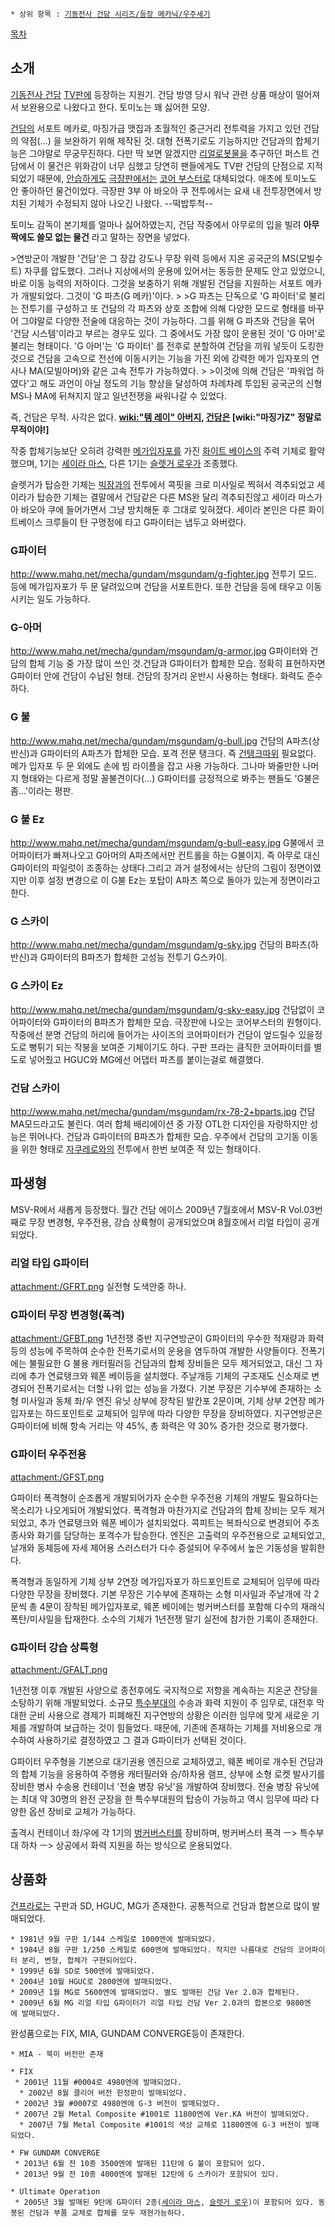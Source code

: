  * 상위 항목 : [[기동전사 건담 시리즈/등장 메카닉/우주세기]]
[[목차]]
== 소개 ==
[[기동전사 건담]] [[TV판]]에 등장하는 지원기. 건담 방영 당시 워낙 관련 상품 매상이 떨어져서 보완용으로 나왔다고 한다. 토미노는 꽤 싫어한 모양.

[[건담]]의 서포트 메카로, 마징가급 맷집과 초월적인 중근거리 전투력을 가지고 있던 건담의 약점(...) 을 보완하기 위해 제작된 것. 대형 전폭기로도 기능하지만 건담과의 합체기능은 그야말로 무궁무진하다. 다만 딱 보면 알겠지만 [[리얼로봇물]]을 추구하던 퍼스트 건담에서 이 물건은 위화감이 너무 심했고 당연히 팬들에게도 TV판 건담의 단점으로 지적되었기 때문에, [[안습]]하게도 [[극장판]]에서는 [[코어 부스터]]로 대체되었다. 애초에 토미노도 안 좋아하던 물건이었다. 극장판 3부 아 바오아 쿠 전투에서는 요새 내 전투장면에서 방치된 기체가 수정되지 않아 나오긴 나왔다. --떡밥투척--

토미노 감독이 본기체를 얼마나 싫어하였는지, 건담 작중에서 아무로의 입을 빌려 '''아무짝에도 쓸모 없는 물건''' 라고 말하는 장면을 넣었다.

>연방군이 개발한 '건담'은 그 장갑 강도나 무장 위력 등에서 지온 공국군의 MS(모빌수트) 자쿠를 압도했다. 그러나 지상에서의 운용에 있어서는 동등한 문제도 안고 있었으니, 바로 이동 능력의 저하이다. 그것을 보충하기 위해 개발된 건담을 지원하는 서포트 메카가 개발되었다. 그것이 'G 파츠(G 메카)'이다.
>
>G 파츠는 단독으로 'G 파이터'로 불리는 전투기를 구성하고 또 건담의 각 파츠와 상호 조합에 의해 다양한 모드로 형태를 바꾸어 그야말로 다양한 전술에 대응하는 것이 가능하다. 그를 위해 G 파츠와 건담을 묶어 '건담 시스템'이라고 부르는 경우도 있다. 그 중에서도 가장 많이 운용된 것이 'G 아머'로 불리는 형태이다. 'G 아머'는 'G 파이터' 를 전후로 분할하여 건담을 끼워 넣듯이 도킹한 것으로 건담을 고속으로 전선에 이동시키는 기능을 가진 외에 강력한 메가 입자포의 연사나 MA(모빌아머)와 같은 고속 전투가 가능하였다.
>
>이것에 의해 건담은 '파워업 하였다'고 해도 과언이 아닐 정도의 기능 향상을 달성하여 차례차례 투입된 공국군의 신형 MS나 MA에 뒤쳐지지 않고 일년전쟁을 싸워나갈 수 있었다.

즉, 건담은 무적. 사각은 없다. ''' [[wiki:"템 레이" 아버지]], [[건담]]은 [wiki:"마징가Z" 정말로 무적이야!]'''

작중 합체기능보단 오히려 강력한 [[메가입자포]]를 가진 [[화이트 베이스]]의 주력 기체로 활약했으며, 1기는 [[세이라 마스]], 다른 1기는 [[슬렛거 로우]]가 조종했다. 

슬렛거가 탑승한 기체는 [[빅잠]]과의 전투에서 콕핏을 크로 미사일로 찍혀서 격추되었고 세이라가 탑승한 기체는 결말에서 건담같은 다른 MS완 달리 격추되진않고 세이라 마스가 아 바오아 쿠에 들어가면서 그냥 방치해둔 후 그대로 잊혀졌다. 세이라 본인은 다른 화이트베이스 크루들이 탄 구명정에 타고 G파이터는 냅두고 와버렸다.
=== G파이터 === 
http://www.mahq.net/mecha/gundam/msgundam/g-fighter.jpg
전투기 모드. 등에 메가입자포가 두 문 달려있으며 건담을 서포트한다. 또한 건담을 등에 태우고 이동시키는 일도 가능하다.
=== G-아머 === 
http://www.mahq.net/mecha/gundam/msgundam/g-armor.jpg
G파이터와 건담의 합체 기능 중 가장 많이 쓰인 것.건담과 G파이터가 합체한 모습. 정확히 표현하자면 G파이터 안에 건담이 수납된 형태. 건담의 장거리 운반시 사용하는 형태다. 화력도 준수하다.
=== G 불 === 
http://www.mahq.net/mecha/gundam/msgundam/g-bull.jpg
건담의 A파츠(상반신)과 G파이터의 A파츠가 합체한 모습. 포격 전문 탱크다. 즉 [[건탱크]]따위 필요없다. 메가 입자포 두 문 외에도 손에 빔 라이플을 잡고 사용 가능하다. 그나마 봐줄만한 나머지 형태와는 다르게 정말 꼴불견이다(...) G파이터를 긍정적으로 봐주는 팬들도 'G불은 좀...'이라는 평판. 
=== G 불 Ez === 
http://www.mahq.net/mecha/gundam/msgundam/g-bull-easy.jpg
G불에서 코어파이터가 빠져나오고 G아머의 A파츠에서만 컨트롤을 하는 G불이지. 즉 아무로 대신 G파이터의 파일럿이 조종하는 상태다.그리고 과거 설정에서는 상단의 그림이 정면이였지만 이후 설정 변경으로 이 G불 Ez는 포탑이 A파츠 쪽으로 돌아가 있는게 정면이라고 한다. 
=== G 스카이 === 
http://www.mahq.net/mecha/gundam/msgundam/g-sky.jpg
건담의 B파츠(하반신)과 G파이터의 B파츠가 합체한 고성능 전투기 G스카이. 
=== G 스카이 Ez === 
http://www.mahq.net/mecha/gundam/msgundam/g-sky-easy.jpg
건담없이 코어파이터와 G파이터의 B파츠가 합체한 모습. 극장판에 나오는 코어부스터의 원형이다.작중에선 분명 건담의 허리에 들어가는 사이즈의 코어파이터가 건담이 엎드릴수 있을정도로 뻥튀기 되는 작붕을 보여준 기체이기도 하다. 구판 프라는 큼직한 코어파이터를 별도로 넣어줬고 HGUC와 MG에선 어댑터 파츠를 붙이는걸로 해결했다.
=== 건담 스카이 === 
http://www.mahq.net/mecha/gundam/msgundam/rx-78-2+bparts.jpg
건담 MA모드라고도 불린다. 여러 합체 배리에이션 중 가장 OTL한 디자인을 자랑하지만 성능은 뛰어나다. 건담과 G파이터의 B파츠가 합체한 모습. 우주에서 건담의 고기동 이동을 위한 형태로 [[자쿠레로]]와의 전투에서 한번 보여준 적 있는 형태이다.

== 파생형 ==
MSV-R에서 새롭게 등장했다. 월간 건담 에이스 2009년 7월호에서 MSV-R Vol.03번째로 무장 변경형, 우주전용, 강습 상륙형이 공개되었으며 8월호에서 리얼 타입이 공개되었다.

=== 리얼 타입 G파이터 ===
attachment:/GFRT.png
실전형 도색안중 하나.

=== G파이터 무장 변경형(폭격) ===
attachment:/GFBT.png
1년전쟁 중반 지구연방군이 G파이터의 우수한 적재량과 화력등의 성능에 주목하여 순수한 전폭기로서의 운용을 염두하여 개발한 사양들이다. 전폭기에는 불필요한 G 불용 캐터필러등 건담과의 합체 장비들은 모두 제거되었고, 대신 그 자리에 추가 연료탱크와 웨폰 베이등을 설치했다. 주날개등 기체의 구조재도 신소재로 변경되어 전폭기로서는 더할 나위 없는 성능을 가졌다. 기본 무장은 기수부에 존재하는 소형 미사일과 동체 좌/우 엔진 유닛 상부에 장착된 발칸포 2문이며, 기체 상부 2연장 메가입자포는 하드포인트로 교체되어 임무에 따라 다양한 무장을 장비하였다. 지구연방군은 G파이터에 비해 항속 거리는 약 45%, 총 화력은 약 30% 증가한 것으로 평가했다.

=== G파이터 우주전용 ===
attachment:/GFST.png

G파이터 폭격형이 순조롭게 개발되어가자 순수한 우주전용 기체의 개발도 필요하다는 목소리가 나오게되어 개발되었다. 폭격형과 마찬가지로 건담과의 합체 장비는 모두 제거되었고, 추가 연료탱크와 웨폰 베이가 설치되었다. 콕피트는 복좌식으로 변경되어 주조종사와 화기를 담당하는 포격수가 탑승한다. 엔진은 고출력의 우주전용으로 교체되었고, 날개와 동체등에 자세 제어용 스러스터가 다수 증설되어 우주에서 높은 기동성을 발휘한다.  

폭격형과 동일하게 기체 상부 2연장 메가입자포가 하드포인트로 교체되어 임무에 따라 다양한 무장을 장비했다. 기본 무장은 기수부에 존재하는 소형 미사일과 주날개에 각 2문씩 총 4문이 장착된 메가입자포로, 웨폰 베이에는 벙커버스터를 포함해 다수의 재래식 폭탄/미사일을 탑재한다. 소수의 기체가 1년전쟁 말기 실전에 참가한 기록이 존재한다.

=== G파이터 강습 상륙형 ===
attachment:/GFALT.png

1년전쟁 이후 개발된 사양으로 종전후에도 국지적으로 저항을 계속하는 지온군 잔당을 소탕하기 위해 개발되었다. 소규모 [[특수부대]]의 수송과 화력 지원이 주 임무로, 대전후 막대한 군비 사용으로 경제가 피폐해진 지구연방의 상황은 이러한 임무에 맞게 새로운 기체를 개발하여 보급하는 것이 힘들었다. 때문에, 기존에 존재하는 기체를 저비용으로 개수하여 사용하기로 결정하였고 그 결과 G파이터가 선택된 것이다.

G파이터 우주형을 기본으로 대기권용 엔진으로 교체하였고, 웨폰 베이로 개수된 건담과의 합체 기능을 응용하여 주행용 캐터필러와 승/하차용 램프, 상부에 소형 로켓 발사기를 장비한 병사 수송용 컨테이너 '전술 병장 유닛'을 개발하여 장비했다. 전술 병장 유닛에는 최대 약 30명의 완전 군장을 한 특수부대원의 탑승이 가능하고 역시 임무에 따라 다양한 옵션 장비로 교체가 가능하다.

출격시 컨테이너 좌/우에 각 1기의 [[벙커버스터]]를 장비하며, 벙커버스터 폭격 ㅡ> 특수부대 하차 ㅡ> 상공에서 화력 지원을 하는 방식으로 운용되었다.

== 상품화 ==
[[건프라]]로는 구판과 SD, HGUC, MG가 존재한다. 공통적으로 건담과 합본으로 많이 발매되었다.

 * 1981년 9월 구판 1/144 스케일로 1000엔에 발매되었다.
 * 1984년 8월 구판 1/250 스케일로 600엔에 발매되었다. 작지만 나름대로 건담의 코어파이터 분리, 변형, 합체가 구현되어있다.
 * 1999년 6월 SD로 500엔에 발매되었다.
 * 2004년 10월 HGUC로 2800엔에 발매되었다.
 * 2009년 1월 MG로 5600엔에 발매되었다. 별도 발매된 건담 Ver 2.0과 합체된다.
 * 2009년 6월 MG 리얼 타입 G파이터가 리얼 타입 건담 Ver 2.0과의 합본으로 9800엔에 발매되었다.

완성품으로는 FIX, MIA, GUNDAM CONVERGE등이 존재한다.

 * MIA - 북미 버전만 존재

 * FIX
  * 2001년 11월 #0004로 4980엔에 발매되었다.
   * 2002년 8월 클리어 버전 한정판이 발매되었다.
  * 2002년 3월 #0007로 4980엔에 G-3 버전이 발매되었다.
  * 2007년 2월 Metal Composite #1001로 11800엔에 Ver.KA 버전이 발매되었다.
   * 2007년 7월 Metal Composite #1001의 색상 교체로 11800엔에 G-3 버전이 발매되었다.

 * FW GUNDAM CONVERGE
  * 2013년 6월 전 10종 3500엔에 발매된 11탄에 G 불이 포함되어 있다.
  * 2013년 9월 전 10종 4000엔에 발매된 12탄에 G 스카이가 포함되어 있다.

 * Ultimate Operation
  * 2005년 3월 발매된 9탄에 G파이터 2종([[세이라 마스]], [[슬렛거 로우]])이 포함되어 있다. 동봉된 건담과 부품 교체로 합체를 모두 재현가능하다.
